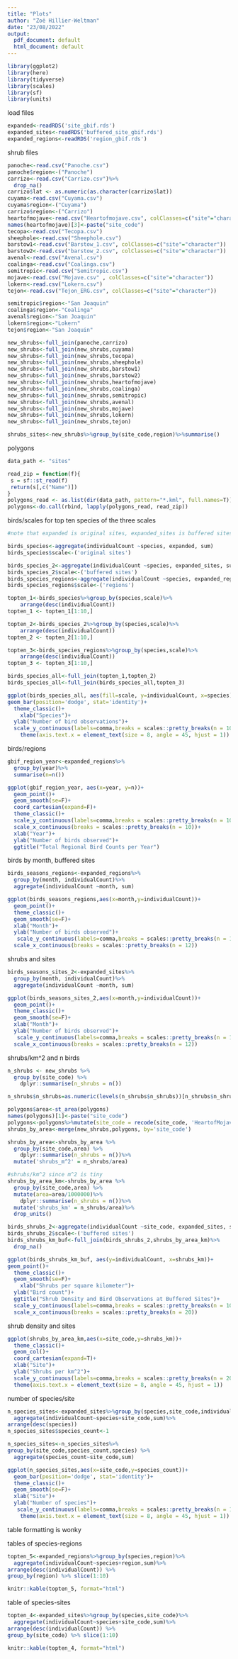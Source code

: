 ```yaml
---
title: "Plots"
author: "Zoë Hillier-Weltman"
date: "23/08/2022"
output:
  pdf_document: default
  html_document: default
---
```

```r
library(ggplot2)
library(here)
library(tidyverse)
library(scales)
library(sf)
library(units)
```

load files
```r
expanded<-readRDS('site_gbif.rds')
expanded_sites<-readRDS('buffered_site_gbif.rds')
expanded_regions<-readRDS('region_gbif.rds')
```

shrub files
```r
panoche<-read.csv("Panoche.csv")
panoche$region<-("Panoche")
carrizo<-read.csv("Carrizo.csv")%>%
  drop_na()
carrizo$lat <- as.numeric(as.character(carrizo$lat))
cuyama<-read.csv("Cuyama.csv")
cuyama$region<-("Cuyama")
carrizo$region<-("Carrizo")
heartofmojave<-read.csv("Heartofmojave.csv", colClasses=c("site"="character"))
names(heartofmojave)[3]<-paste("site_code") 
tecopa<-read.csv("Tecopa.csv")
sheephole<-read.csv("Sheephole.csv")
barstow1<-read.csv("Barstow_1.csv", colClasses=c("site"="character"))
barstow2<-read.csv("barstow_2.csv", colClasses=c("site"="character"))
avenal<-read.csv("Avenal.csv")
coalinga<-read.csv("Coalinga.csv")
semitropic<-read.csv("Semitropic.csv")
mojave<-read.csv("Mojave.csv" , colClasses=c("site"="character"))
lokern<-read.csv("Lokern.csv")
tejon<-read.csv("Tejon_ERG.csv", colClasses=c("site"="character"))

semitropic$region<-"San Joaquin"
coalinga$region<-"Coalinga"
avenal$region<-"San Joaquin"
lokern$region<-"Lokern"
tejon$region<-"San Joaquin"

new_shrubs<-full_join(panoche,carrizo)
new_shrubs<-full_join(new_shrubs,cuyama)
new_shrubs<-full_join(new_shrubs,tecopa)
new_shrubs<-full_join(new_shrubs,sheephole)
new_shrubs<-full_join(new_shrubs,barstow1)
new_shrubs<-full_join(new_shrubs,barstow2)
new_shrubs<-full_join(new_shrubs,heartofmojave)
new_shrubs<-full_join(new_shrubs,coalinga)
new_shrubs<-full_join(new_shrubs,semitropic)
new_shrubs<-full_join(new_shrubs,avenal)
new_shrubs<-full_join(new_shrubs,mojave)
new_shrubs<-full_join(new_shrubs,lokern)
new_shrubs<-full_join(new_shrubs,tejon)

shrubs_sites<-new_shrubs%>%group_by(site_code,region)%>%summarise()
```

polygons
```r
data_path <- "sites"

read_zip = function(f){
 s = sf::st_read(f)
 return(s[,c("Name")])
}
polygons_read <- as.list(dir(data_path, pattern="*.kml", full.names=T)) 
polygons<-do.call(rbind, lapply(polygons_read, read_zip))
```

birds/scales for top ten species of the three scales
```r
#note that expanded is original sites, expanded_sites is buffered sites, expanded_regions is regions

birds_species<-aggregate(individualCount ~species, expanded, sum)
birds_species$scale<-('original sites')

birds_species_2<-aggregate(individualCount ~species, expanded_sites, sum)
birds_species_2$scale<-('buffered sites')
birds_species_regions<-aggregate(individualCount ~species, expanded_regions, sum)
birds_species_regions$scale<-('regions')

topten_1<-birds_species%>%group_by(species,scale)%>%
    arrange(desc(individualCount)) 
topten_1 <- topten_1[1:10,]

topten_2<-birds_species_2%>%group_by(species,scale)%>%
    arrange(desc(individualCount))
topten_2 <- topten_2[1:10,]

topten_3<-birds_species_regions%>%group_by(species,scale)%>%
    arrange(desc(individualCount)) 
topten_3 <- topten_3[1:10,]

birds_species_all<-full_join(topten_1,topten_2)
birds_species_all<-full_join(birds_species_all,topten_3)

ggplot(birds_species_all, aes(fill=scale, y=individualCount, x=species))+
geom_bar(position='dodge', stat='identity')+
  theme_classic()+
    xlab("Species")+
  ylab("Number of bird observations")+ 
  scale_y_continuous(labels=comma,breaks = scales::pretty_breaks(n = 10))+
    theme(axis.text.x = element_text(size = 8, angle = 45, hjust = 1))
```

birds/regions
```r
gbif_region_year<-expanded_regions%>%
  group_by(year)%>%
  summarise(n=n())

ggplot(gbif_region_year, aes(x=year, y=n))+
  geom_point()+
  geom_smooth(se=F)+
  coord_cartesian(expand=F)+
  theme_classic()+
  scale_y_continuous(labels=comma,breaks = scales::pretty_breaks(n = 10))+
  scale_x_continuous(breaks = scales::pretty_breaks(n = 10))+
  xlab("Year")+
  ylab("Number of birds observed")+
  ggtitle("Total Regional Bird Counts per Year")
```

birds by month, buffered sites
```r
birds_seasons_regions<-expanded_regions%>%
  group_by(month, individualCount)%>%
  aggregate(individualCount ~month, sum)

ggplot(birds_seasons_regions,aes(x=month,y=individualCount))+
  geom_point()+
  theme_classic()+
  geom_smooth(se=F)+
  xlab("Month")+
  ylab("Number of birds observed")+
   scale_y_continuous(labels=comma,breaks = scales::pretty_breaks(n = 10))+
  scale_x_continuous(breaks = scales::pretty_breaks(n = 12))
```

shrubs and sites
```r
birds_seasons_sites_2<-expanded_sites%>%
  group_by(month, individualCount)%>%
  aggregate(individualCount ~month, sum)

ggplot(birds_seasons_sites_2,aes(x=month,y=individualCount))+
  geom_point()+
  theme_classic()+
  geom_smooth(se=F)+
  xlab("Month")+
  ylab("Number of birds observed")+
   scale_y_continuous(labels=comma,breaks = scales::pretty_breaks(n = 10))+
  scale_x_continuous(breaks = scales::pretty_breaks(n = 12))
```

shrubs/km^2 and n birds

```r
n_shrubs <- new_shrubs %>% 
  group_by(site_code) %>% 
    dplyr::summarise(n_shrubs = n())

n_shrubs$n_shrubs=as.numeric(levels(n_shrubs$n_shrubs))[n_shrubs$n_shrubs]

polygons$area<-st_area(polygons)
names(polygons)[1]<-paste("site_code") 
polygons<-polygons%>%mutate(site_code = recode(site_code, 'HeartofMojave' = "Heartofmojave") )
shrubs_by_area<-merge(new_shrubs,polygons, by='site_code')

shrubs_by_area<-shrubs_by_area %>% 
  group_by(site_code,area) %>% 
    dplyr::summarise(n_shrubs = n())%>%
  mutate('shrubs_m^2' = n_shrubs/area)

#shrubs/km^2 since m^2 is tiny
shrubs_by_area_km<-shrubs_by_area %>% 
  group_by(site_code,area) %>% 
  mutate(area=area/1000000)%>%
    dplyr::summarise(n_shrubs = n())%>%
  mutate('shrubs_km' = n_shrubs/area)%>%
  drop_units()

birds_shrubs_2<-aggregate(individualCount ~site_code, expanded_sites, sum)
birds_shrubs_2$scale<-('buffered sites')
birds_shrubs_km_buf<-full_join(birds_shrubs_2,shrubs_by_area_km)%>%
  drop_na()

ggplot(birds_shrubs_km_buf, aes(y=individualCount, x=shrubs_km))+
geom_point()+
  theme_classic()+
  geom_smooth(se=F)+
    xlab("Shrubs per square kilometer")+
  ylab("Bird count")+ 
  ggtitle("Shrub Density and Bird Observations at Buffered Sites")+
  scale_y_continuous(labels=comma,breaks = scales::pretty_breaks(n = 10)) +
  scale_x_continuous(breaks = scales::pretty_breaks(n = 20)) 

```

shrub density and sites
```r
ggplot(shrubs_by_area_km,aes(x=site_code,y=shrubs_km))+
  theme_classic()+
  geom_col()+
  coord_cartesian(expand=T)+
  xlab("Site")+
  ylab("Shrubs per km^2")+ 
  scale_y_continuous(labels=comma,breaks = scales::pretty_breaks(n = 20))+
  theme(axis.text.x = element_text(size = 8, angle = 45, hjust = 1))
```
number of species/site
```r
n_species_sites<-expanded_sites%>%group_by(species,site_code,individualCount)%>%
  aggregate(individualCount~species+site_code,sum)%>%
arrange(desc(species)) 
n_species_sites$species_count<-1

n_species_sites<-n_species_sites%>%
group_by(site_code,species_count,species) %>%
  aggregate(species_count~site_code,sum)

ggplot(n_species_sites,aes(x=site_code,y=species_count))+
  geom_bar(position='dodge', stat='identity')+
  theme_classic()+
  geom_smooth(se=F)+
  xlab("Site")+
  ylab("Number of species")+
   scale_y_continuous(labels=comma,breaks = scales::pretty_breaks(n = 10))+
    theme(axis.text.x = element_text(size = 8, angle = 45, hjust = 1))
```
table formatting is wonky

tables of species-regions
```r
topten_5<-expanded_regions%>%group_by(species,region)%>%
  aggregate(individualCount~species+region,sum)%>%
arrange(desc(individualCount)) %>% 
group_by(region) %>% slice(1:10)

knitr::kable(topten_5, format="html")
```

table of species-sites
```r
topten_4<-expanded_sites%>%group_by(species,site_code)%>%
  aggregate(individualCount~species+site_code,sum)%>%
arrange(desc(individualCount)) %>% 
group_by(site_code) %>% slice(1:10)

knitr::kable(topten_4, format="html")
```

